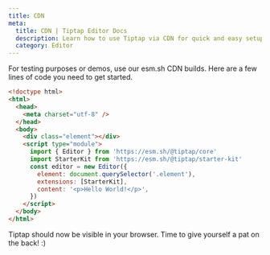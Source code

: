 ```yaml
---
title: CDN
meta:
  title: CDN | Tiptap Editor Docs
  description: Learn how to use Tiptap via CDN for quick and easy setup in demos or tests. Explore our quick start guide in the docs!
  category: Editor
---
```


For testing purposes or demos, use our esm.sh CDN builds. Here are a few lines of code you need to get started.

```html
<!doctype html>
<html>
  <head>
    <meta charset="utf-8" />
  </head>
  <body>
    <div class="element"></div>
    <script type="module">
      import { Editor } from 'https://esm.sh/@tiptap/core'
      import StarterKit from 'https://esm.sh/@tiptap/starter-kit'
      const editor = new Editor({
        element: document.querySelector('.element'),
        extensions: [StarterKit],
        content: '<p>Hello World!</p>',
      })
    </script>
  </body>
</html>
```

Tiptap should now be visible in your browser. Time to give yourself a pat on the back! :)
